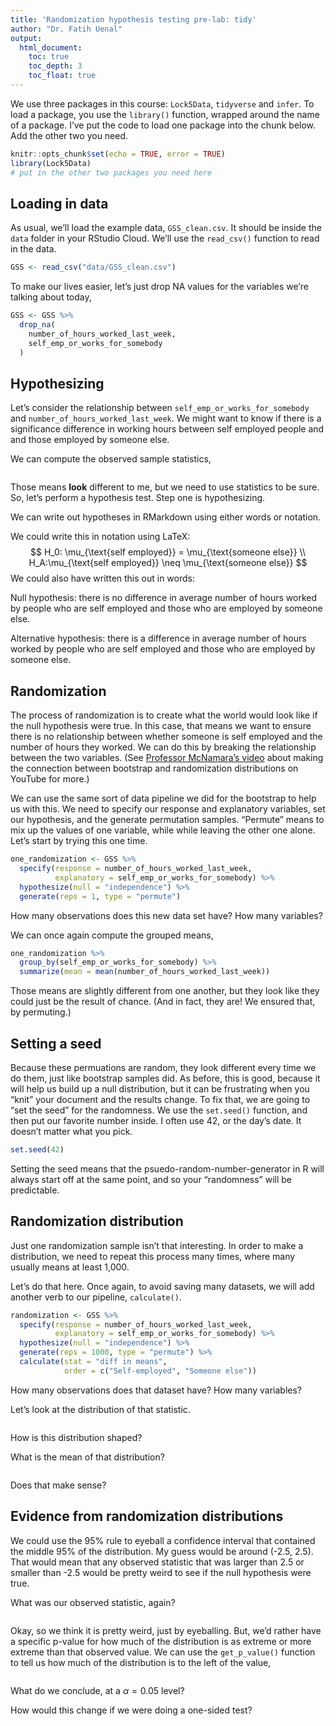 ```yaml
---
title: 'Randomization hypothesis testing pre-lab: tidy'
author: "Dr. Fatih Uenal"
output:
  html_document:
    toc: true
    toc_depth: 3
    toc_float: true
---
```


We use three packages in this course: `Lock5Data`, `tidyverse` and `infer`. To load a package, you use the `library()` function, wrapped around the name of a package. I've put the code to load one package into the chunk below. Add the other two you need. 

```r
knitr::opts_chunk$set(echo = TRUE, error = TRUE)
library(Lock5Data)
# put in the other two packages you need here
```

## Loading in data

As usual, we'll load the example data, `GSS_clean.csv`. It should be inside the `data` folder in your RStudio Cloud. We'll use the `read_csv()` function to read in the data. 

```r
GSS <- read_csv("data/GSS_clean.csv")
```

To make our lives easier, let's just drop NA values for the variables we're talking about today,

```r
GSS <- GSS %>%
  drop_na(
    number_of_hours_worked_last_week,
    self_emp_or_works_for_somebody
  )
```

## Hypothesizing

Let's consider the relationship between `self_emp_or_works_for_somebody` and `number_of_hours_worked_last_week`. We might want to know if there is a significance difference in working hours between self employed people and and those employed by someone else.

We can compute the observed sample statistics,

```r

```

Those means **look** different to me, but we need to use statistics to be sure. So, let's perform a hypothesis test. Step one is hypothesizing. 

We can write out hypotheses in RMarkdown using either words or notation. 

We could write this in notation using LaTeX:
$$
H_0: \mu_{\text{self employed}} = \mu_{\text{someone else}} \\
H_A:\mu_{\text{self employed}} \neq \mu_{\text{someone else}}
$$
We could also have written this out in words:

Null hypothesis: there is no difference in average number of hours worked by people who are self employed and those who are employed by someone else.

Alternative hypothesis: there is a difference in average number of hours worked by people who are self employed and those who are employed by someone else.

## Randomization

The process of randomization is to create what the world would look like if the null hypothesis were true. In this case, that means we want to ensure there is no relationship between whether someone is self employed and the number of hours they worked. We can do this by breaking the relationship between the two variables. (See [Professor McNamara's video](https://youtu.be/12pQmmLMtTs) about making the connection between bootstrap and randomization distributions on YouTube for more.)

We can use the same sort of data pipeline we did for the bootstrap to help us with this. We need to specify our response and explanatory variables, set our hypothesis, and the generate permutation samples. "Permute" means to mix up the values of one variable, while while leaving the other one alone. Let's start by trying this one time.

```r
one_randomization <- GSS %>%
  specify(response = number_of_hours_worked_last_week, 
          explanatory = self_emp_or_works_for_somebody) %>%
  hypothesize(null = "independence") %>%
  generate(reps = 1, type = "permute")
```

How many observations does this new data set have? How many variables? 


We can once again compute the grouped means, 
```r
one_randomization %>%
  group_by(self_emp_or_works_for_somebody) %>%
  summarize(mean = mean(number_of_hours_worked_last_week))
```

Those means are slightly different from one another, but they look like they could just be the result of chance. (And in fact, they are! We ensured that, by permuting.)

## Setting a seed

Because these permuations are random, they look different every time we do them, just like bootstrap samples did. As before, this is good, because it will help us build up a null distribution, but it can be frustrating when you "knit" your document and the results change. To fix that, we are going to "set the seed" for the randomness. We use the `set.seed()` function, and then put our favorite number inside. I often use 42, or the day's date. It doesn't matter what you pick. 

```r
set.seed(42)
```

Setting the seed means that the psuedo-random-number-generator in R will always start off at the same point, and so your "randomness" will be predictable. 

## Randomization distribution

Just one randomization sample isn't that interesting. In order to make a distribution, we need to repeat this process many times, where many usually means at least 1,000.  

Let's do that here. Once again, to avoid saving many datasets, we will add another verb to our pipeline, `calculate()`. 

```r
randomization <- GSS %>%
  specify(response = number_of_hours_worked_last_week, 
          explanatory = self_emp_or_works_for_somebody) %>%
  hypothesize(null = "independence") %>%
  generate(reps = 1000, type = "permute") %>%
  calculate(stat = "diff in means", 
            order = c("Self-employed", "Someone else"))
```

How many observations does that dataset have? How many variables? 

Let's look at the distribution of that statistic. 
```r

```

How is this distribution shaped?

What is the mean of that distribution?

```r

```


Does that make sense?






## Evidence from randomization distributions

We could use the 95\% rule to eyeball a confidence interval that contained the middle 95\% of the distribution. My guess would be around (-2.5, 2.5). That would mean that any observed statistic that was larger than 2.5 or smaller than -2.5 would be pretty weird to see if the null hypothesis were true. 

What was our observed statistic, again?

```r

```

Okay, so we think it is pretty weird, just by eyeballing. But, we'd rather have a specific p-value for how much of the distribution is as extreme or more extreme than that observed value. We can use the `get_p_value()` function to tell us how much of the distribution is to the left of the value,

```r

```


What do we conclude, at a $\alpha=0.05$ level?




How would this change if we were doing a one-sided test?

